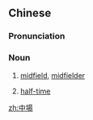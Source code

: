 {{also|中场}}
==Chinese==
{{zh-forms|s=中场}}

===Pronunciation===
{{zh-pron
|m=zhōng場
|c=zung1 coeng4
|cat=n
}}

===Noun===
{{zh-noun}}

# {{lb|zh|sports}} [[midfield]], [[midfielder]] {{gloss|the position}}
# {{lb|zh|sports}} [[half-time]]
[[zh:中場]]